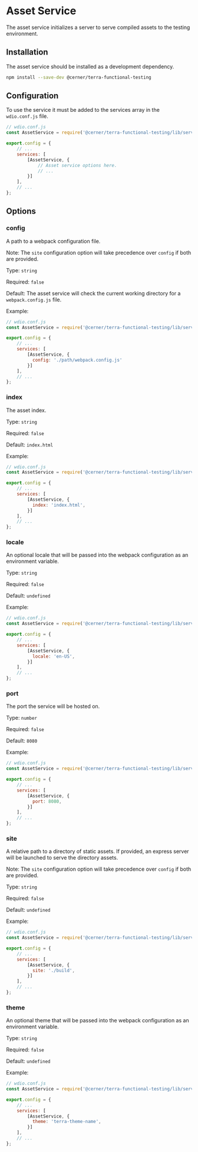 # Asset Service

The asset service initializes a server to serve compiled assets to the testing environment.

## Installation

The asset service should be installed as a development dependency.

```bash
npm install --save-dev @cerner/terra-functional-testing
```

## Configuration

To use the service it must be added to the services array in the `wdio.conf.js` file.

```js
// wdio.conf.js
const AssetService = require('@cerner/terra-functional-testing/lib/services/wdio-asset-service');

export.config = {
    // ...
    services: [
        [AssetService, {
            // Asset service options here.
            // ...
        }]
    ],
    // ...
};
```

## Options

### config

A path to a webpack configuration file.

Note: The `site` configuration option will take precedence over `config` if both are provided.

Type: `string`

Required: `false`

Default: The asset service will check the current working directory for a `webpack.config.js` file.

Example:

```js
// wdio.conf.js
const AssetService = require('@cerner/terra-functional-testing/lib/services/wdio-asset-service');

export.config = {
    // ...
    services: [
        [AssetService, {
          config: './path/webpack.config.js'
        }]
    ],
    // ...
};
```

### index

The asset index.

Type: `string`

Required: `false`

Default: `index.html`

Example:

```js
// wdio.conf.js
const AssetService = require('@cerner/terra-functional-testing/lib/services/wdio-asset-service');

export.config = {
    // ...
    services: [
        [AssetService, {
          index: 'index.html',
        }]
    ],
    // ...
};
```

### locale

An optional locale that will be passed into the webpack configuration as an environment variable.

Type: `string`

Required: `false`

Default: `undefined`

Example:

```js
// wdio.conf.js
const AssetService = require('@cerner/terra-functional-testing/lib/services/wdio-asset-service');

export.config = {
    // ...
    services: [
        [AssetService, {
          locale: 'en-US',
        }]
    ],
    // ...
};
```

### port

The port the service will be hosted on.

Type: `number`

Required: `false`

Default: `8080`

Example:

```js
// wdio.conf.js
const AssetService = require('@cerner/terra-functional-testing/lib/services/wdio-asset-service');

export.config = {
    // ...
    services: [
        [AssetService, {
          port: 8080,
        }]
    ],
    // ...
};
```

### site

A relative path to a directory of static assets. If provided, an express server will be launched to serve the directory assets.

Note: The `site` configuration option will take precedence over `config` if both are provided.

Type: `string`

Required: `false`

Default: `undefined`

Example:

```js
// wdio.conf.js
const AssetService = require('@cerner/terra-functional-testing/lib/services/wdio-asset-service');

export.config = {
    // ...
    services: [
        [AssetService, {
          site: './build',
        }]
    ],
    // ...
};
```

### theme

An optional theme that will be passed into the webpack configuration as an environment variable.

Type: `string`

Required: `false`

Default: `undefined`

Example:

```js
// wdio.conf.js
const AssetService = require('@cerner/terra-functional-testing/lib/services/wdio-asset-service');

export.config = {
    // ...
    services: [
        [AssetService, {
          theme: 'terra-theme-name',
        }]
    ],
    // ...
};
```
